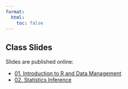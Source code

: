 ```yaml
---
format: 
  html:
    toc: false
---
```


## Class Slides

Slides are published online:

<ul>
<li><a href = "https://rpubs.com/bruigtp/1286240"> 01. Introduction to R and Data Management</a></li>
<li><a href = "https://rpubs.com/bruigtp/1286245"> 02. Statistics Inference</a></li>
</ul>